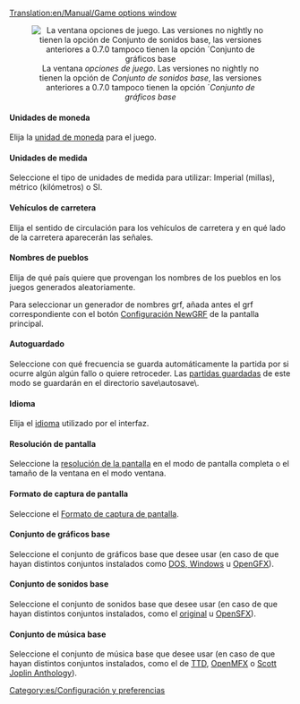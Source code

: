 [[Translation:en/Manual/Game options window]]
{{es/Tabla de contenido}}
<center>[[File:es/Game options.png|center|none|frame|La ventana ''opciones de juego''. Las versiones no nightly no tienen la opción de ''Conjunto de sonidos base'', las versiones anteriores a 0.7.0 tampoco tienen la opción ´''Conjunto de gráficos base'']]</center>

====Unidades de moneda====
Elija la [[es/Moneda|unidad de moneda]] para el juego.

====Unidades de medida====
Seleccione el tipo de unidades de medida para utilizar: Imperial (millas), métrico (kilómetros) o SI.

====Vehículos de carretera====
Elija el sentido de circulación para los vehículos de carretera y en qué lado de la carretera aparecerán las señales.

====Nombres de pueblos====
Elija de qué país quiere que provengan los nombres de los pueblos en los juegos generados aleatoriamente.

Para seleccionar un generador de nombres grf, añada antes el grf correspondiente con el botón [[es/Configuración NewGRF|Configuración NewGRF]] de la pantalla principal.

====Autoguardado====
Seleccione con qué frecuencia se guarda automáticamente la partida por si ocurre algún algún fallo o quiere retroceder. Las [[es/Autoguardado|partidas guardadas]] de este modo se guardarán en el directorio save\autosave\.

====Idioma====
Elija el [[es/Idioma|idioma]] utilizado por el interfaz.

====Resolución de pantalla====
Seleccione la [[es/Resolución de pantalla|resolución de la pantalla]] en el modo de pantalla completa o el tamaño de la ventana en el modo ventana.

====Formato de captura de pantalla====
Seleccione el [[es/Formato de captura de pantalla|Formato de captura de pantalla]].

====Conjunto de gráficos base====
Seleccione el conjunto de gráficos base que desee usar (en caso de que hayan distintos conjuntos instalados como [[es/Archive/Manual/Preguntas frecuentes sobre la instalación#que-archivos-necesito-de-ttd|DOS, Windows]] u [[es/Archive/Community/Reemplazo de gráficos|OpenGFX]]).

====Conjunto de sonidos base====
Seleccione el conjunto de sonidos base que desee usar (en caso de que hayan distintos conjuntos instalados, como el [[es/Archive/Manual/Preguntas frecuentes sobre la instalación#que-archivos-necesito-de-ttd|original]] u [[es/Archive/Community/Reemplazo de efectos de sonido|OpenSFX]]).

====Conjunto de música base====
Seleccione el conjunto de música base que desee usar (en caso de que hayan distintos conjuntos instalados, como el de [[es/Archive/Manual/Preguntas frecuentes sobre la instalación#que-archivos-necesito-de-ttd|TTD]], [[es/OpenMFX|OpenMFX]] o [[es/Scott Joplin Anthology|Scott Joplin Anthology]]).

[[Category:es/Configuración y preferencias]]